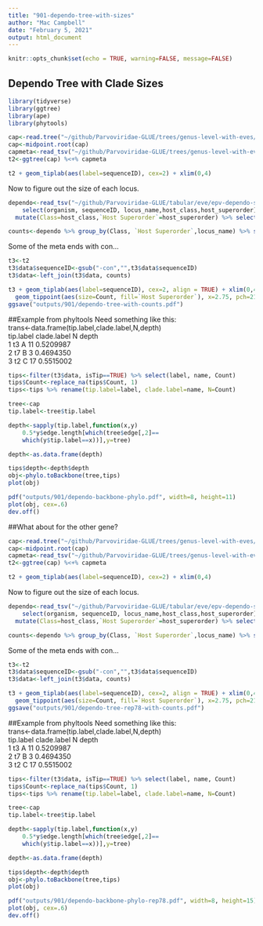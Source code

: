 ```yaml
---
title: "901-dependo-tree-with-sizes"
author: "Mac Campbell"
date: "February 5, 2021"
output: html_document
---
```


```r
knitr::opts_chunk$set(echo = TRUE, warning=FALSE, message=FALSE)
```

## Dependo Tree with Clade Sizes

```r
library(tidyverse)
library(ggtree)
library(ape)
library(phytools)
```

```r
cap<-read.tree("~/github/Parvoviridae-GLUE/trees/genus-level-with-eves/dependo-root-vp1.eve.export_nucs.tre")
cap<-midpoint.root(cap)
capmeta<-read_tsv("~/github/Parvoviridae-GLUE/trees/genus-level-with-eves/dependo-root-vp1.eve.figtree-annotations.tsv")
t2<-ggtree(cap) %<+% capmeta
```

```r
t2 + geom_tiplab(aes(label=sequenceID), cex=2) + xlim(0,4) 
```


Now to figure out the size of each locus.

```r
dependo<-read_tsv("~/github/Parvoviridae-GLUE/tabular/eve/epv-dependo-side-data.tsv") %>%
    select(organism, sequenceID, locus_name,host_class,host_superorder) %>% mutate(virus_genus="Dependoparvovirus") %>%
  mutate(Class=host_class,`Host Superorder`=host_superorder) %>% select(-host_class,-host_superorder)
```

```r
counts<-dependo %>% group_by(Class, `Host Superorder`,locus_name) %>% summarize(Count=n()) %>% rename(sequenceID=locus_name)
```

Some of the meta ends with con...

```r
t3<-t2
t3$data$sequenceID<-gsub("-con","",t3$data$sequenceID)
t3$data<-left_join(t3$data, counts)
```

```r
t3 + geom_tiplab(aes(label=sequenceID), cex=2, align = TRUE) + xlim(0,4) +
  geom_tippoint(aes(size=Count, fill=`Host Superorder`), x=2.75, pch=21, alpha=0.75)
ggsave("outputs/901/dependo-tree-with-counts.pdf")
```

##Example from phyltools
Need something like this:    
trans<-data.frame(tip.label,clade.label,N,depth)       
  tip.label clade.label  N     depth    
1        t3           A 11 0.5209987    
2        t7           B  3 0.4694350    
3        t2           C 17 0.5515002   


```r

tips<-filter(t3$data, isTip==TRUE) %>% select(label, name, Count)
tips$Count<-replace_na(tips$Count, 1)
tips<-tips %>% rename(tip.label=label, clade.label=name, N=Count)

tree<-cap
tip.label<-tree$tip.label

depth<-sapply(tip.label,function(x,y) 
	0.5*y$edge.length[which(tree$edge[,2]==
	which(y$tip.label==x))],y=tree)

depth<-as.data.frame(depth)

tips$depth<-depth$depth
obj<-phylo.toBackbone(tree,tips)
plot(obj)

pdf("outputs/901/dependo-backbone-phylo.pdf", width=8, height=11)
plot(obj, cex=.6)
dev.off()
```

##What about for the other gene?

```r
cap<-read.tree("~/github/Parvoviridae-GLUE/trees/genus-level-with-eves/dependo-root-rep78.eve.export_nucs.tre")
cap<-midpoint.root(cap)
capmeta<-read_tsv("~/github/Parvoviridae-GLUE/trees/genus-level-with-eves/dependo-root-rep78.eve.figtree-annotations.tsv")
t2<-ggtree(cap) %<+% capmeta
```


```r
t2 + geom_tiplab(aes(label=sequenceID), cex=2) + xlim(0,4) 
```


Now to figure out the size of each locus.

```r
dependo<-read_tsv("~/github/Parvoviridae-GLUE/tabular/eve/epv-dependo-side-data.tsv") %>%
    select(organism, sequenceID, locus_name,host_class,host_superorder) %>% mutate(virus_genus="Dependoparvovirus") %>%
  mutate(Class=host_class,`Host Superorder`=host_superorder) %>% select(-host_class,-host_superorder)
```

```r
counts<-dependo %>% group_by(Class, `Host Superorder`,locus_name) %>% summarize(Count=n()) %>% rename(sequenceID=locus_name)
```

Some of the meta ends with con...

```r
t3<-t2
t3$data$sequenceID<-gsub("-con","",t3$data$sequenceID)
t3$data<-left_join(t3$data, counts)
```

```r
t3 + geom_tiplab(aes(label=sequenceID), cex=2, align = TRUE) + xlim(0,4) +
  geom_tippoint(aes(size=Count, fill=`Host Superorder`), x=2.75, pch=21, alpha=0.75)
ggsave("outputs/901/dependo-tree-rep78-with-counts.pdf")
```

##Example from phyltools
Need something like this:    
trans<-data.frame(tip.label,clade.label,N,depth)       
  tip.label clade.label  N     depth    
1        t3           A 11 0.5209987    
2        t7           B  3 0.4694350    
3        t2           C 17 0.5515002   


```r

tips<-filter(t3$data, isTip==TRUE) %>% select(label, name, Count)
tips$Count<-replace_na(tips$Count, 1)
tips<-tips %>% rename(tip.label=label, clade.label=name, N=Count)

tree<-cap
tip.label<-tree$tip.label

depth<-sapply(tip.label,function(x,y) 
	0.5*y$edge.length[which(tree$edge[,2]==
	which(y$tip.label==x))],y=tree)

depth<-as.data.frame(depth)

tips$depth<-depth$depth
obj<-phylo.toBackbone(tree,tips)
plot(obj)

pdf("outputs/901/dependo-backbone-phylo-rep78.pdf", width=8, height=15)
plot(obj, cex=.6)
dev.off()
```
